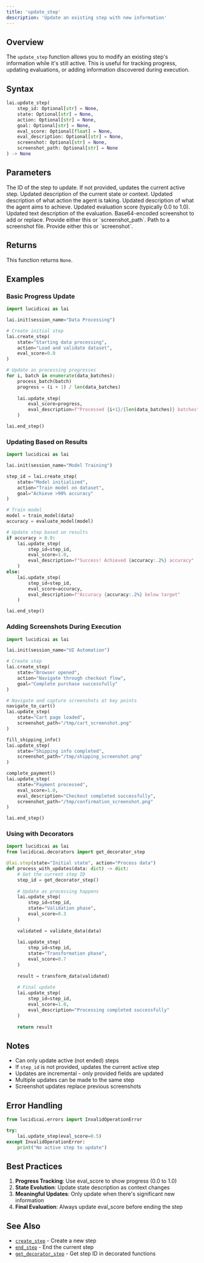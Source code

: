 ```yaml
---
title: 'update_step'
description: 'Update an existing step with new information'
---
```


## Overview

The `update_step` function allows you to modify an existing step's information while it's still active. This is useful for tracking progress, updating evaluations, or adding information discovered during execution.

## Syntax

```python
lai.update_step(
    step_id: Optional[str] = None,
    state: Optional[str] = None,
    action: Optional[str] = None,
    goal: Optional[str] = None,
    eval_score: Optional[float] = None,
    eval_description: Optional[str] = None,
    screenshot: Optional[str] = None,
    screenshot_path: Optional[str] = None
) -> None
```

## Parameters

<ParamField path="step_id" type="string" optional>
  The ID of the step to update. If not provided, updates the current active step.
</ParamField>

<ParamField path="state" type="string" optional>
  Updated description of the current state or context.
</ParamField>

<ParamField path="action" type="string" optional>
  Updated description of what action the agent is taking.
</ParamField>

<ParamField path="goal" type="string" optional>
  Updated description of what the agent aims to achieve.
</ParamField>

<ParamField path="eval_score" type="float" optional>
  Updated evaluation score (typically 0.0 to 1.0).
</ParamField>

<ParamField path="eval_description" type="string" optional>
  Updated text description of the evaluation.
</ParamField>

<ParamField path="screenshot" type="string" optional>
  Base64-encoded screenshot to add or replace. Provide either this or `screenshot_path`.
</ParamField>

<ParamField path="screenshot_path" type="string" optional>
  Path to a screenshot file. Provide either this or `screenshot`.
</ParamField>

## Returns

This function returns `None`.

## Examples

### Basic Progress Update

```python
import lucidicai as lai

lai.init(session_name="Data Processing")

# Create initial step
lai.create_step(
    state="Starting data processing",
    action="Load and validate dataset",
    eval_score=0.0
)

# Update as processing progresses
for i, batch in enumerate(data_batches):
    process_batch(batch)
    progress = (i + 1) / len(data_batches)
    
    lai.update_step(
        eval_score=progress,
        eval_description=f"Processed {i+1}/{len(data_batches)} batches"
    )

lai.end_step()
```

### Updating Based on Results

```python
import lucidicai as lai

lai.init(session_name="Model Training")

step_id = lai.create_step(
    state="Model initialized",
    action="Train model on dataset",
    goal="Achieve >90% accuracy"
)

# Train model
model = train_model(data)
accuracy = evaluate_model(model)

# Update step based on results
if accuracy > 0.9:
    lai.update_step(
        step_id=step_id,
        eval_score=1.0,
        eval_description=f"Success! Achieved {accuracy:.2%} accuracy"
    )
else:
    lai.update_step(
        step_id=step_id,
        eval_score=accuracy,
        eval_description=f"Accuracy {accuracy:.2%} below target"
    )

lai.end_step()
```

### Adding Screenshots During Execution

```python
import lucidicai as lai

lai.init(session_name="UI Automation")

# Create step
lai.create_step(
    state="Browser opened",
    action="Navigate through checkout flow",
    goal="Complete purchase successfully"
)

# Navigate and capture screenshots at key points
navigate_to_cart()
lai.update_step(
    state="Cart page loaded",
    screenshot_path="/tmp/cart_screenshot.png"
)

fill_shipping_info()
lai.update_step(
    state="Shipping info completed",
    screenshot_path="/tmp/shipping_screenshot.png"
)

complete_payment()
lai.update_step(
    state="Payment processed",
    eval_score=1.0,
    eval_description="Checkout completed successfully",
    screenshot_path="/tmp/confirmation_screenshot.png"
)

lai.end_step()
```

### Using with Decorators

```python
import lucidicai as lai
from lucidicai.decorators import get_decorator_step

@lai.step(state="Initial state", action="Process data")
def process_with_updates(data: dict) -> dict:
    # Get the current step ID
    step_id = get_decorator_step()
    
    # Update as processing happens
    lai.update_step(
        step_id=step_id,
        state="Validation phase",
        eval_score=0.3
    )
    
    validated = validate_data(data)
    
    lai.update_step(
        step_id=step_id,
        state="Transformation phase",
        eval_score=0.7
    )
    
    result = transform_data(validated)
    
    # Final update
    lai.update_step(
        step_id=step_id,
        eval_score=1.0,
        eval_description="Processing completed successfully"
    )
    
    return result
```

## Notes

- Can only update active (not ended) steps
- If `step_id` is not provided, updates the current active step
- Updates are incremental - only provided fields are updated
- Multiple updates can be made to the same step
- Screenshot updates replace previous screenshots

## Error Handling

```python
from lucidicai.errors import InvalidOperationError

try:
    lai.update_step(eval_score=0.5)
except InvalidOperationError:
    print("No active step to update")
```

## Best Practices

1. **Progress Tracking**: Use eval_score to show progress (0.0 to 1.0)
2. **State Evolution**: Update state description as context changes
3. **Meaningful Updates**: Only update when there's significant new information
4. **Final Evaluation**: Always update eval_score before ending the step

## See Also

- [`create_step`](/python-sdk/create_step) - Create a new step
- [`end_step`](/python-sdk/end_step) - End the current step
- [`get_decorator_step`](/python-sdk/decorators) - Get step ID in decorated functions